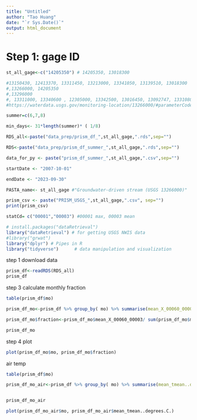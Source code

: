 ```yaml
---
title: "Untitled"
author: "Tao Huang"
date: "`r Sys.Date()`"
output: html_document
---
```


# Step 1: gage ID
```r
st_all_gage<-c("14205350") # 14205350, 13018300

#13150430, 12413370, 13311450, 13213000, 13341050, 13139510, 13018300
#,13266000, 14205350
#,13296000
#, 13311000, 13340600 , 12305000, 13342500, 13016450, 13092747, 13310800, 13192200,13317660, 12322000, 13341000 (no Q)
#https://waterdata.usgs.gov/monitoring-location/13266000/#parameterCode=00065&period=P7D&showMedian=false

summer=c(6,7,8)

min_days<- 31*length(summer)* ( 1/8)

RDS_all<-paste("data_prep/prism_df_",st_all_gage,".rds",sep="")

RDS<-paste("data_prep/prism_df_summer_",st_all_gage,".rds",sep="")

data_for_py <- paste("prism_df_summer_",st_all_gage,".csv",sep="")

startDate <- "2007-10-01"

endDate <- "2023-09-30"

PASTA_name<- st_all_gage #"Groundwater-driven stream (USGS 13266000)"

prism_csv <- paste("PRISM_USGS_",st_all_gage,".csv", sep="")
print(prism_csv)

statCd= c("00001","00003") #00001 max, 00003 mean

```

```r
# install.packages("dataRetrieval")
library("dataRetrieval") # for getting USGS NWIS data
#library("grwat")
library("dplyr") # Pipes in R
library("tidyverse")      # data manipulation and visualization
```

step 1 download data
```r
prism_df<-readRDS(RDS_all)
prism_df
```

step 3 calculate monthly fraction
```r
table(prism_df$mo)

prism_df_mo<-prism_df %>% group_by( mo) %>% summarise(mean_X_00060_00003 = mean( X_00060_00003))

prism_df_mo$fraction<-prism_df_mo$mean_X_00060_00003/ sum(prism_df_mo$mean_X_00060_00003)*100

prism_df_mo
```

step 4 plot
```r
plot(prism_df_mo$mo, prism_df_mo$fraction)
```
air temp
```r
table(prism_df$mo)

prism_df_mo_air<-prism_df %>% group_by( mo) %>% summarise(mean_tmean..degrees.C. = mean(tmean..degrees.C.  ))


prism_df_mo_air
```

```r
plot(prism_df_mo_air$mo, prism_df_mo_air$mean_tmean..degrees.C.)
```

```r

```

